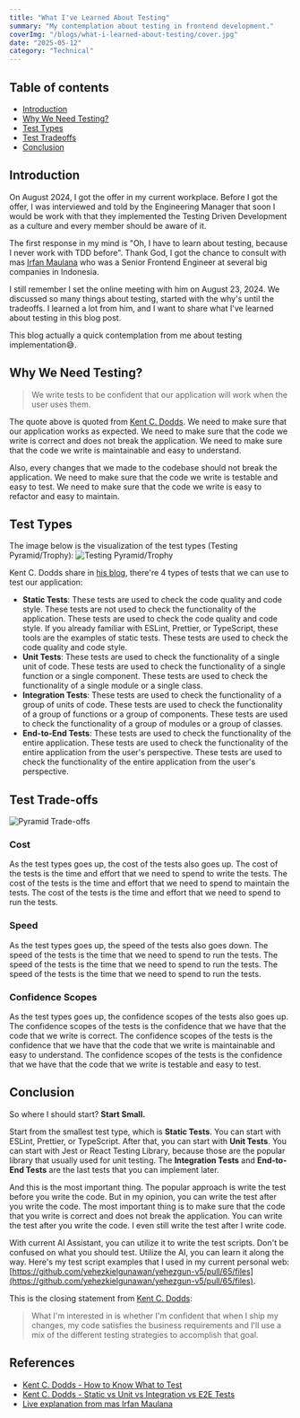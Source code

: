 ```yaml
---
title: "What I've Learned About Testing"
summary: "My contemplation about testing in frontend development."
coverImg: "/blogs/what-i-learned-about-testing/cover.jpg"
date: "2025-05-12"
category: "Technical"
---
```


## Table of contents
- [Introduction](#introduction)
- [Why We Need Testing?](#why-we-need-testing)
- [Test Types](#test-types)
- [Test Tradeoffs](#test-trade-offs)
- [Conclusion](#conclusion)

## Introduction

On August 2024, I got the offer in my current workplace. Before I got the offer, I was interviewed and told by the Engineering Manager that soon I would be work with that they implemented the Testing Driven Development as a culture and every member should be aware of it.

The first response in my mind is "Oh, I have to learn about testing, because I never work with TDD before". Thank God, I got the chance to consult with mas [Irfan Maulana](https://www.linkedin.com/in/mazipan/) who was a Senior Frontend Engineer at several big companies in Indonesia.

I still remember I set the online meeting with him on August 23, 2024. We discussed so many things about testing, started with the why's until the tradeoffs. I learned a lot from him, and I want to share what I've learned about testing in this blog post.

This blog actually a quick contemplation from me about testing implementation😅.

## Why We Need Testing?

> We write tests to be confident that our application will work when the user uses them.

The quote above is quoted from [Kent C. Dodds](https://kentcdodds.com/blog/how-to-know-what-to-test#remembering-why-we-test). We need to make sure that our application works as expected. We need to make sure that the code we write is correct and does not break the application. We need to make sure that the code we write is maintainable and easy to understand.

Also, every changes that we made to the codebase should not break the application. We need to make sure that the code we write is testable and easy to test. We need to make sure that the code we write is easy to refactor and easy to maintain.

## Test Types

The image below is the visualization of the test types (Testing Pyramid/Trophy):
![Testing Pyramid/Trophy](/blogs/what-i-learned-about-testing/test-pyramid.png)

Kent C. Dodds share in [his blog](https://kentcdodds.com/blog/static-vs-unit-vs-integration-vs-e2e-tests), there're 4 types of tests that we can use to test our application:
- **Static Tests**: These tests are used to check the code quality and code style. These tests are not used to check the functionality of the application. These tests are used to check the code quality and code style. If you already familiar with ESLint, Prettier, or TypeScript, these tools are the examples of static tests. These tests are used to check the code quality and code style.
- **Unit Tests**: These tests are used to check the functionality of a single unit of code. These tests are used to check the functionality of a single function or a single component. These tests are used to check the functionality of a single module or a single class.
- **Integration Tests**: These tests are used to check the functionality of a group of units of code. These tests are used to check the functionality of a group of functions or a group of components. These tests are used to check the functionality of a group of modules or a group of classes.
- **End-to-End Tests**: These tests are used to check the functionality of the entire application. These tests are used to check the functionality of the entire application from the user's perspective. These tests are used to check the functionality of the entire application from the user's perspective.

## Test Trade-offs
![Pyramid Trade-offs](/blogs/what-i-learned-about-testing/pyramid-tradeoff.png)

### Cost
As the test types goes up, the cost of the tests also goes up. The cost of the tests is the time and effort that we need to spend to write the tests. The cost of the tests is the time and effort that we need to spend to maintain the tests. The cost of the tests is the time and effort that we need to spend to run the tests.

### Speed
As the test types goes up, the speed of the tests also goes down. The speed of the tests is the time that we need to spend to run the tests. The speed of the tests is the time that we need to spend to run the tests. The speed of the tests is the time that we need to spend to run the tests.


### Confidence Scopes
As the test types goes up, the confidence scopes of the tests also goes up. The confidence scopes of the tests is the confidence that we have that the code that we write is correct. The confidence scopes of the tests is the confidence that we have that the code that we write is maintainable and easy to understand. The confidence scopes of the tests is the confidence that we have that the code that we write is testable and easy to test.

## Conclusion

So where I should start? **Start Small.**

Start from the smallest test type, which is **Static Tests**. You can start with ESLint, Prettier, or TypeScript. After that, you can start with **Unit Tests**. You can start with Jest or React Testing Library, because those are the popular library that usually used for unit testing. The **Integration Tests** and **End-to-End Tests** are the last tests that you can implement later.

And this is the most important thing. The popular approach is write the test before you write the code. But in my opinion, you can write the test after you write the code. The most important thing is to make sure that the code that you write is correct and does not break the application. You can write the test after you write the code. I even still write the test after I write code.

With current AI Assistant, you can utilize it to write the test scripts. Don't be confused on what you should test. Utilize the AI, you can learn it along the way. Here's my test script examples that I used in my current personal web: [https://github.com/yehezkielgunawan/yehezgun-v5/pull/65/files](https://github.com/yehezkielgunawan/yehezgun-v5/pull/65/files).

This is the closing statement from [Kent C. Dodds](https://kentcdodds.com/blog/static-vs-unit-vs-integration-vs-e2e-tests#conclusion):
> What I'm interested in is whether I'm confident that when I ship my changes, my code satisfies the business requirements and I'll use a mix of the different testing strategies to accomplish that goal.

## References
- [Kent C. Dodds - How to Know What to Test](https://kentcdodds.com/blog/how-to-know-what-to-test)
- [Kent C. Dodds - Static vs Unit vs Integration vs E2E Tests](https://kentcdodds.com/blog/static-vs-unit-vs-integration-vs-e2e-tests)
- [Live explanation from mas Irfan Maulana](https://www.linkedin.com/in/mazipan/)